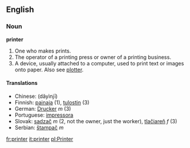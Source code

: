 ==English==
===Noun===
'''printer'''

# One who makes prints.
# The operator of a printing press or owner of a printing business.
# A device, usually attached to a computer, used to print text or images onto paper. Also see [[plotter]].

====Translations====

*Chinese: (dăyìnj&#299;)
*Finnish: [[painaja]] (1), [[tulostin]] (3)
*German: [[Drucker]] ''m'' (3)
*Portuguese: [[impressora]]
*Slovak: [[sadzač]] ''m'' (2, not the owner, just the worker), [[tlačiareň]] ''f'' (3)
*Serbian: [[štampač]] ''m''

[[fr:printer]]
[[it:printer]]
[[pl:Printer]]
